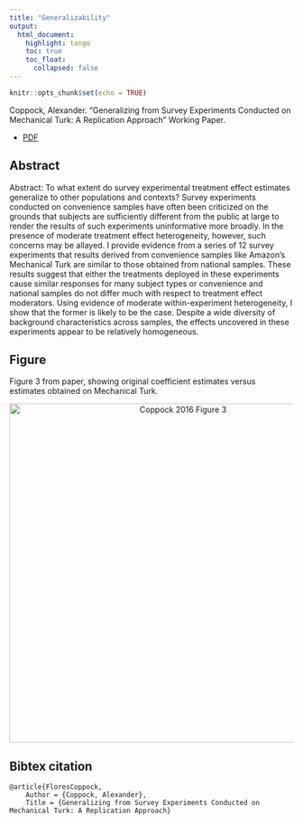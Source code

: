 ```yaml
---
title: "Generalizability"
output: 
  html_document:
    highlight: tango
    toc: true
    toc_float:
      collapsed: false
---
```


```r
knitr::opts_chunk$set(echo = TRUE)
```


Coppock, Alexander. “Generalizing from Survey Experiments Conducted on Mechanical Turk: A Replication Approach” Working Paper.

- [PDF](papers/Coppock_generalizability.pdf)


## Abstract

Abstract: To what extent do survey experimental treatment effect estimates generalize to other populations and contexts? Survey experiments conducted on convenience samples have often been criticized on the grounds that subjects are sufficiently different from the public at large to render the results of such experiments uninformative more broadly. In the presence of moderate treatment effect heterogeneity, however, such concerns may be allayed. I provide evidence from a series of 12 survey experiments that results derived from convenience samples like Amazon’s Mechanical Turk are similar to those obtained from national samples. These results suggest that either the treatments deployed in these experiments cause similar responses for many subject types or convenience and national samples do not differ much with respect to treatment effect moderators. Using evidence of moderate within-experiment heterogeneity, I show that the former is likely to be the case. Despite a wide diversity of background characteristics across samples, the effects uncovered in these experiments appear to be relatively homogeneous.

## Figure

Figure 3 from paper, showing original coefficient estimates versus estimates obtained on Mechanical Turk.

<center><img src="Images/Coppock_generalizability_fig.png" alt="Coppock 2016 Figure 3" width="600"></center>

## Bibtex citation

```
@article{FloresCoppock,
	Author = {Coppock, Alexander},
	Title = {Generalizing from Survey Experiments Conducted on Mechanical Turk: A Replication Approach}
```
